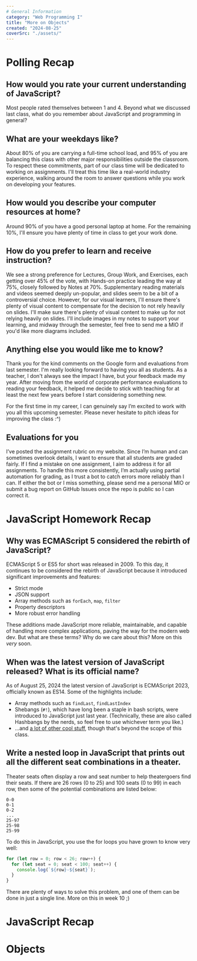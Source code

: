 ```yaml
---
# General Information
category: "Web Programming I"
title: "More on Objects"
created: "2024-08-25"
coverSrc: "./assets/"
---
```


# Polling Recap

## How would you rate your current understanding of JavaScript?

Most people rated themselves between 1 and 4. Beyond what we discussed last class, what do you remember about JavaScript and programming in general?

## What are your weekdays like?

About 80% of you are carrying a full-time school load, and 95% of you are balancing this class with other major responsibilities outside the classroom. To respect these commitments, part of our class time will be dedicated to working on assignments. I'll treat this time like a real-world industry experience, walking around the room to answer questions while you work on developing your features.

## How would you describe your computer resources at home?

Around 90% of you have a good personal laptop at home. For the remaining 10%, I'll ensure you have plenty of time in class to get your work done.

## How do you prefer to learn and receive instruction?

We see a strong preference for Lectures, Group Work, and Exercises, each getting over 45% of the vote, with Hands-on practice leading the way at 75%, closely followed by Notes at 70%. Supplementary reading materials and videos seemed deeply un-popular, and slides seem to be a bit of a controversial choice. However, for our visual learners, I'll ensure there's plenty of visual content to compensate for the decision to not rely heavily on slides. I'll make sure there's plenty of visual content to make up for not relying heavily on slides. I'll include images in my notes to support your learning, and midway through the semester, feel free to send me a MIO if you'd like more diagrams included.

## Anything else you would like me to know?

Thank you for the kind comments on the Google form and evaluations from last semester. I'm really looking forward to having you all as students. As a teacher, I don't always see the impact I have, but your feedback made my year. After moving from the world of corporate performance evaluations to reading your feedback, it helped me decide to stick with teaching for at least the next few years before I start considering something new.

For the first time in my career, I can genuinely say I’m excited to work with you all this upcoming semester. Please never hesitate to pitch ideas for improving the class :^)

## Evaluations for you

I’ve posted the assignment rubric on my website. Since I’m human and can sometimes overlook details, I want to ensure that all students are graded fairly. If I find a mistake on one assignment, I aim to address it for all assignments. To handle this more consistently, I’m actually using partial automation for grading, as I trust a bot to catch errors more reliably than I can. If either the bot or I miss something, please send me a personal MIO or submit a bug report on GitHub Issues once the repo is public so I can correct it.

# JavaScript Homework Recap

## Why was ECMAScript 5 considered the rebirth of JavaScript?

ECMAScript 5 or ES5 for short was released in 2009. To this day, it continues to be considered the rebirth of JavaScript because it introduced significant improvements and features:

- Strict mode
- JSON support
- Array methods such as `forEach`, `map`, `filter`
- Property descriptors
- More robust error handling

These additions made JavaScript more reliable, maintainable, and capable of handling more complex applications, paving the way for the modern web dev. But what are these terms? Why do we care about this? More on this _very_ soon.

## When was the latest version of JavaScript released? What is its official name?

As of August 25, 2024 the latest version of JavaScript is ECMAScript 2023, officially known as ES14. Some of the highlights include:

- Array methods such as `findLast`, `findLastIndex`
- Shebangs (`#!`), which have long been a staple in bash scripts, were introduced to JavaScript just last year. (Technically, these are also called Hashbangs by the nerds, so feel free to use whichever term you like.)
- ...and [a lot of other cool stuff](https://tc39.es/ecma262/), though that's beyond the scope of this class.

## Write a nested loop in JavaScript that prints out all the different seat combinations in a theater.

Theater seats often display a row and seat number to help theatergoers find their seats. If there are 26 rows (0 to 25) and 100 seats (0 to 99) in each row, then some of the potential combinations are listed below:

```text
0-0
0-1
0-2
...
25-97
25-98
25-99
```

To do this in JavaScript, you use the for loops you have grown to know very well:

```js
for (let row = 0; row < 26; row++) {
  for (let seat = 0; seat < 100; seat++) {
    console.log(`${row}-${seat}`);
  }
}
```

There are plenty of ways to solve this problem, and one of them can be done in just a single line. More on this in week 10 ;)

# JavaScript Recap

# Objects
